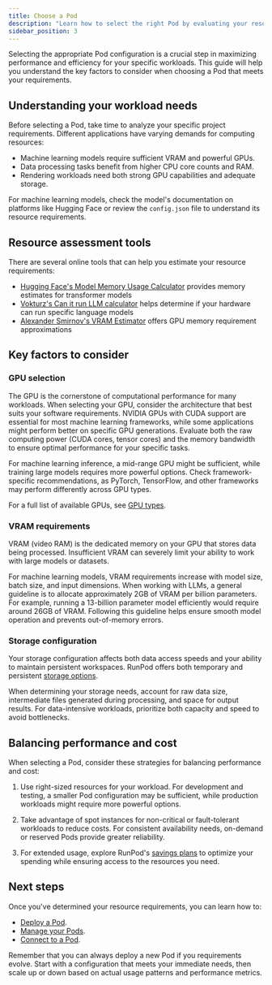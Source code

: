 ```yaml
---
title: Choose a Pod
description: "Learn how to select the right Pod by evaluating your resource requirements."
sidebar_position: 3
---
```


Selecting the appropriate Pod configuration is a crucial step in maximizing performance and efficiency for your specific workloads. This guide will help you understand the key factors to consider when choosing a Pod that meets your requirements.

## Understanding your workload needs

Before selecting a Pod, take time to analyze your specific project requirements. Different applications have varying demands for computing resources:

- Machine learning models require sufficient VRAM and powerful GPUs.
- Data processing tasks benefit from higher CPU core counts and RAM.
- Rendering workloads need both strong GPU capabilities and adequate storage.

For machine learning models, check the model's documentation on platforms like Hugging Face or review the `config.json` file to understand its resource requirements.

## Resource assessment tools

There are several online tools that can help you estimate your resource requirements:

- [Hugging Face's Model Memory Usage Calculator](https://huggingface.co/spaces/hf-accelerate/model-memory-usage) provides memory estimates for transformer models
- [Vokturz's Can it run LLM calculator](https://huggingface.co/spaces/Vokturz/can-it-run-llm) helps determine if your hardware can run specific language models
- [Alexander Smirnov's VRAM Estimator](https://vram.asmirnov.xyz) offers GPU memory requirement approximations

## Key factors to consider

### GPU selection

The GPU is the cornerstone of computational performance for many workloads. When selecting your GPU, consider the architecture that best suits your software requirements. NVIDIA GPUs with CUDA support are essential for most machine learning frameworks, while some applications might perform better on specific GPU generations. Evaluate both the raw computing power (CUDA cores, tensor cores) and the memory bandwidth to ensure optimal performance for your specific tasks.

For machine learning inference, a mid-range GPU might be sufficient, while training large models requires more powerful options. Check framework-specific recommendations, as PyTorch, TensorFlow, and other frameworks may perform differently across GPU types.

For a full list of available GPUs, see [GPU types](/references/gpu-types).

### VRAM requirements

VRAM (video RAM) is the dedicated memory on your GPU that stores data being processed. Insufficient VRAM can severely limit your ability to work with large models or datasets.

For machine learning models, VRAM requirements increase with model size, batch size, and input dimensions. When working with LLMs, a general guideline is to allocate approximately 2GB of VRAM per billion parameters. For example, running a 13-billion parameter model efficiently would require around 26GB of VRAM. Following this guideline helps ensure smooth model operation and prevents out-of-memory errors.

### Storage configuration

Your storage configuration affects both data access speeds and your ability to maintain persistent workspaces. RunPod offers both temporary and persistent [storage options](/pods/storage/types).

When determining your storage needs, account for raw data size, intermediate files generated during processing, and space for output results. For data-intensive workloads, prioritize both capacity and speed to avoid bottlenecks.

## Balancing performance and cost

When selecting a Pod, consider these strategies for balancing performance and cost:

1. Use right-sized resources for your workload. For development and testing, a smaller Pod configuration may be sufficient, while production workloads might require more powerful options.

2. Take advantage of spot instances for non-critical or fault-tolerant workloads to reduce costs. For consistent availability needs, on-demand or reserved Pods provide greater reliability.

3. For extended usage, explore RunPod's [savings plans](/pods/savings-plans) to optimize your spending while ensuring access to the resources you need.

## Next steps

Once you've determined your resource requirements, you can learn how to:

- [Deploy a Pod](/get-started).
- [Manage your Pods](/pods/manage-pods).
- [Connect to a Pod](/pods/connect-to-a-pod).

Remember that you can always deploy a new Pod if you requirements evolve. Start with a configuration that meets your immediate needs, then scale up or down based on actual usage patterns and performance metrics.